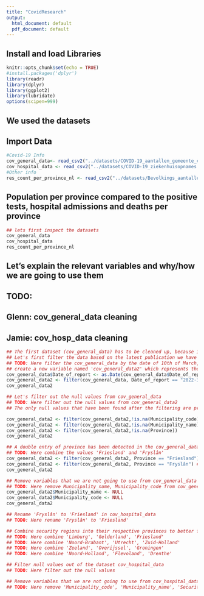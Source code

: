 ```yaml
---
title: "CovidResearch"
output:
  html_document: default
  pdf_document: default
---
```

## Install and load Libraries
```r
knitr::opts_chunk$set(echo = TRUE)
#install.packages('dplyr')
library(readr)
library(dplyr)
library(ggplot2)
library(lubridate)
options(scipen=999)
```
## We used the datasets
## Import Data
```r
#Covid-19 Info
cov_general_data<- read_csv2("../datasets/COVID-19_aantallen_gemeente_cumulatief.csv")
cov_hospital_data <- read_csv2("../datasets/COVID-19_ziekenhuisopnames.csv")
#Other info
res_count_per_province_nl <- read_csv2("../datasets/Bevolkings_aantallen_per_provincie.csv")
```

## Population per province compared to the positive tests, hospital admissions and deaths per province

```r
## lets first inspect the datasets
cov_general_data
cov_hospital_data
res_count_per_province_nl
```

## Let's explain the relevant variables and why/how we are going to use them
## TODO:
## Glenn: cov_general_data cleaning
## Jamie: cov_hosp_data cleaning

```r
## The first dataset (cov_general_data) has to be cleaned up, because it has missing values and only the latest report data needs to be filtered out.
## Let's first filter the data based on the latest publication we have
## TODO: Here filter the cov_general_data by the date of 10th of March, 2022
## create a new variable named 'cov_general_data2' which represents the filtered dataset that shows the date of report of 10th of March, 2022
cov_general_data$Date_of_report <- as.Date(cov_general_data$Date_of_report, format="%m/%d/%y")
cov_general_data2 <- filter(cov_general_data, Date_of_report == "2022-3-10")
cov_general_data2
```

```r
## Let's filter out the null values from cov_general_data
## TODO: Here filter out the null values from cov_general_data2
## The only null values that have been found after the filtering are present in the last circa 20 rows for the columns Municipality_code/name and Province, now we need to remove them.

cov_general_data2 <- filter(cov_general_data2,!is.na(Municipality_code))
cov_general_data2 <- filter(cov_general_data2,!is.na(Municipality_name))
cov_general_data2 <- filter(cov_general_data2,!is.na(Province))
cov_general_data2
```

```r
## A double entry of province has been detected in the cov_general_data which needs to be combined
## TODO: Here combine the values 'Friesland' and 'Fryslân'
cov_general_data2 <- filter(cov_general_data2, Province == "Friesland") ## returns 0 objects
cov_general_data2 <- filter(cov_general_data2, Province == "Fryslân") ## returns 18 objects
cov_general_data2
```

```r
## Remove variables that we are not going to use from cov_general_data
## TODO: Here remove Municipality_name, Municipality_code from cov_general_data
cov_general_data2$Municipality_name <- NULL
cov_general_data2$Municipality_code <- NULL
cov_general_data2
```

```r
## Rename 'Fryslân' to 'Friesland' in cov_hospital_data
## TODO: Here rename 'Fryslân' to 'Friesland'

```

```r
## Combine security regions into their respective provinces to better fit the resident count data for later
## TODO: Here combine 'Limburg', 'Gelderland', 'Friesland'
## TODO: Here combine 'Noord-Brabant', 'Utrecht', 'Zuid-Holland'
## TODO: Here combine 'Zeeland', 'Overijssel', 'Groningen'
## TODO: Here combine 'Noord-Holland', 'Flevoland', 'Drenthe'

```

```r
## Filter null values out of the dataset cov_hospital_data
## TODO: Here filter out the null values

```

```r
## Remove variables that we are not going to use from cov_hospital_data
## TODO: Here remove 'Municipality_code', 'Municipality_name', 'Security_region_code' from cov_hospital_data

```
